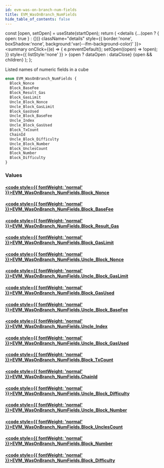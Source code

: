 ```yaml
---
id: evm-was-on-branch-num-fields
title: EVM_WasOnBranch_NumFields
hide_table_of_contents: false
---
```







  const [open, setOpen] = useState(startOpen);
  return (
    <details {...(open ? { open: true } : {})} className="details" style={{ border:'none', boxShadow:'none', background:'var(--ifm-background-color)' }}>
      <summary
        onClick={(e) => {
          e.preventDefault();
          setOpen((open) => !open);
        }}
        style={{ listStyle:'none' }}
      >
      {open ? dataOpen : dataClose}
      </summary>
      {open && children}
    </details>
  );
};




Listed names of numeric fields in a cube


```graphql
enum EVM_WasOnBranch_NumFields {
  Block_Nonce
  Block_BaseFee
  Block_Result_Gas
  Block_GasLimit
  Uncle_Block_Nonce
  Uncle_Block_GasLimit
  Block_GasUsed
  Uncle_Block_BaseFee
  Uncle_Index
  Uncle_Block_GasUsed
  Block_TxCount
  ChainId
  Uncle_Block_Difficulty
  Uncle_Block_Number
  Block_UnclesCount
  Block_Number
  Block_Difficulty
}
```




### Values

#### [<code style={{ fontWeight: 'normal' }}>EVM_WasOnBranch_NumFields.<b>Block_Nonce</b></code>](#) 
> 
> 

#### [<code style={{ fontWeight: 'normal' }}>EVM_WasOnBranch_NumFields.<b>Block_BaseFee</b></code>](#) 
> 
> 

#### [<code style={{ fontWeight: 'normal' }}>EVM_WasOnBranch_NumFields.<b>Block_Result_Gas</b></code>](#) 
> 
> 

#### [<code style={{ fontWeight: 'normal' }}>EVM_WasOnBranch_NumFields.<b>Block_GasLimit</b></code>](#) 
> 
> 

#### [<code style={{ fontWeight: 'normal' }}>EVM_WasOnBranch_NumFields.<b>Uncle_Block_Nonce</b></code>](#) 
> 
> 

#### [<code style={{ fontWeight: 'normal' }}>EVM_WasOnBranch_NumFields.<b>Uncle_Block_GasLimit</b></code>](#) 
> 
> 

#### [<code style={{ fontWeight: 'normal' }}>EVM_WasOnBranch_NumFields.<b>Block_GasUsed</b></code>](#) 
> 
> 

#### [<code style={{ fontWeight: 'normal' }}>EVM_WasOnBranch_NumFields.<b>Uncle_Block_BaseFee</b></code>](#) 
> 
> 

#### [<code style={{ fontWeight: 'normal' }}>EVM_WasOnBranch_NumFields.<b>Uncle_Index</b></code>](#) 
> 
> 

#### [<code style={{ fontWeight: 'normal' }}>EVM_WasOnBranch_NumFields.<b>Uncle_Block_GasUsed</b></code>](#) 
> 
> 

#### [<code style={{ fontWeight: 'normal' }}>EVM_WasOnBranch_NumFields.<b>Block_TxCount</b></code>](#) 
> 
> 

#### [<code style={{ fontWeight: 'normal' }}>EVM_WasOnBranch_NumFields.<b>ChainId</b></code>](#) 
> 
> 

#### [<code style={{ fontWeight: 'normal' }}>EVM_WasOnBranch_NumFields.<b>Uncle_Block_Difficulty</b></code>](#) 
> 
> 

#### [<code style={{ fontWeight: 'normal' }}>EVM_WasOnBranch_NumFields.<b>Uncle_Block_Number</b></code>](#) 
> 
> 

#### [<code style={{ fontWeight: 'normal' }}>EVM_WasOnBranch_NumFields.<b>Block_UnclesCount</b></code>](#) 
> 
> 

#### [<code style={{ fontWeight: 'normal' }}>EVM_WasOnBranch_NumFields.<b>Block_Number</b></code>](#) 
> 
> 

#### [<code style={{ fontWeight: 'normal' }}>EVM_WasOnBranch_NumFields.<b>Block_Difficulty</b></code>](#) 
> 
> 



